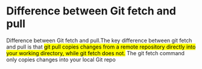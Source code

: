 # Difference between Git fetch and pull

Difference between Git fetch and pull.The key difference between git fetch and pull
is that <mark> git pull copies changes from a remote repository directly into your working directory,
 while git fetch does not.</mark> The git fetch command only copies changes into your local Git repo
